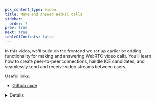 ```yaml
---
pcx_content_type: video
title: Make and Answer WebRTC calls
sidebar:
  order: 7
prev: true
next: true
tableOfContents: false
---
```



<Stream
	videoId="3b3a88940d3b1c635dbb6df0516218ab"
	videoTitle="Make and Answer WebRTC calls"
	thumbnailStartTime="2.5s"
/>

In this video, we’ll build on the frontend we set up earlier by adding functionality for making and answering WebRTC video calls. You’ll learn how to create peer-to-peer connections, handle ICE candidates, and seamlessly send and receive video streams between users.

Useful links:

- [Github code](https://github.com/megaconfidence/veet)

<Details header="Video series" >

<DirectoryListing folder="durable-objects/get-started/video-series" />

</Details>
